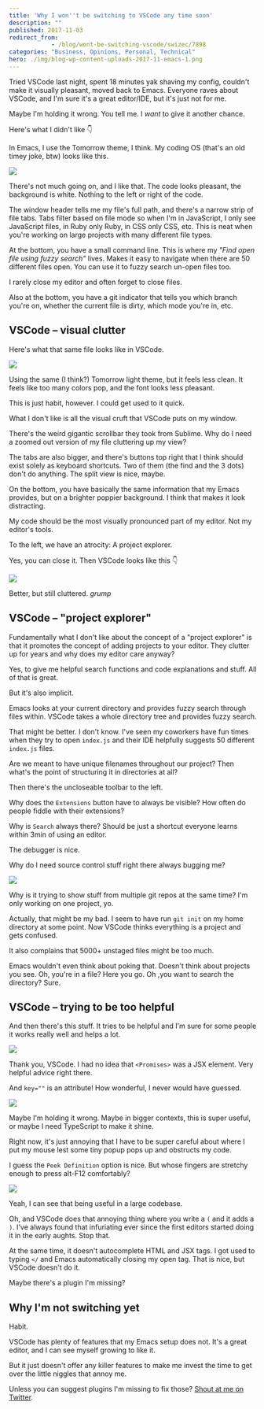 ```yaml
---
title: 'Why I won''t be switching to VSCode any time soon'
description: ""
published: 2017-11-03
redirect_from: 
            - /blog/wont-be-switching-vscode/swizec/7898
categories: "Business, Opinions, Personal, Technical"
hero: ./img/blog-wp-content-uploads-2017-11-emacs-1.png
---
```

Tried VSCode last night, spent 18 minutes yak shaving my config, couldn't make it visually pleasant, moved back to Emacs. Everyone raves about VSCode, and I'm sure it's a great editor/IDE, but it's just not for me.



Maybe I'm holding it wrong. You tell me. I _want_ to give it another chance.



Here's what I didn't like 👇



In Emacs, I use the Tomorrow theme, I think. My coding OS (that's an old timey joke, btw) looks like this.



![](./img/blog-wp-content-uploads-2017-11-emacs-1.png)



There's not much going on, and I like that. The code looks pleasant, the background is white. Nothing to the left or right of the code.



The window header tells me my file's full path, and there's a narrow strip of file tabs. Tabs filter based on file mode so when I'm in JavaScript, I only see JavaScript files, in Ruby only Ruby, in CSS only CSS, etc. This is neat when you're working on large projects with many different file types.



At the bottom, you have a small command line. This is where my _"Find open file using fuzzy search"_ lives. Makes it easy to navigate when there are 50 different files open. You can use it to fuzzy search un-open files too.



I rarely close my editor and often forget to close files.



Also at the bottom, you have a git indicator that tells you which branch you're on, whether the current file is dirty, which mode you're in, etc.



## VSCode – visual clutter



Here's what that same file looks like in VSCode.



![](./img/blog-wp-content-uploads-2017-11-vscode-1.png)



Using the same (I think?) Tomorrow light theme, but it feels less clean. It feels like too many colors pop, and the font looks less pleasant.



This is just habit, however. I could get used to it quick.



What I don't like is all the visual cruft that VSCode puts on my window.



There's the weird gigantic scrollbar they took from Sublime. Why do I need a zoomed out version of my file cluttering up my view?



The tabs are also bigger, and there's buttons top right that I think should exist solely as keyboard shortcuts. Two of them (the find and the 3 dots) don't do anything. The split view is nice, maybe.



On the bottom, you have basically the same information that my Emacs provides, but on a brighter poppier background. I think that makes it look distracting.



My code should be the most visually pronounced part of my editor. Not my editor's tools.



To the left, we have an atrocity: A project explorer.



Yes, you can close it. Then VSCode looks like this 👇



![](./img/blog-wp-content-uploads-2017-11-vscode-2.png)



Better, but still cluttered. _grump_



## VSCode – "project explorer"



Fundamentally what I don't like about the concept of a "project explorer" is that it promotes the concept of adding projects to your editor. They clutter up for years and why does my editor care anyway?



Yes, to give me helpful search functions and code explanations and stuff. All of that is great.



But it's also implicit.



Emacs looks at your current directory and provides fuzzy search through files within. VSCode takes a whole directory tree and provides fuzzy search.



That might be better. I don't know. I've seen my coworkers have fun times when they try to open `index.js` and their IDE helpfully suggests 50 different `index.js` files.



Are we meant to have unique filenames throughout our project? Then what's the point of structuring it in directories at all?



Then there's the uncloseable toolbar to the left.



Why does the `Extensions` button have to always be visible? How often do people fiddle with their extensions?



Why is `Search` always there? Should be just a shortcut everyone learns within 3min of using an editor.



The debugger is nice.



Why do I need source control stuff right there always bugging me?



![](./img/blog-wp-content-uploads-2017-11-vscode-3.png)



Why is it trying to show stuff from multiple git repos at the same time? I'm only working on one project, yo.



Actually, that might be my bad. I seem to have run `git init` on my home directory at some point. Now VSCode thinks everything is a project and gets confused.



It also complains that 5000+ unstaged files might be too much.



Emacs wouldn't even think about poking that. Doesn't think about projects you see. Oh, you're in a file? Here you go. Oh ,you want to search the directory? Sure.



## VSCode – trying to be too helpful



And then there's this stuff. It tries to be helpful and I'm sure for some people it works really well and helps a lot.



![](./img/blog-wp-content-uploads-2017-11-vscode-4.png)



Thank you, VSCode. I had no idea that `<Promises>` was a JSX element. Very helpful advice right there.



And `key=""` is an attribute! How wonderful, I never would have guessed.



![](./img/blog-wp-content-uploads-2017-11-vscode-5.png)



Maybe I'm holding it wrong. Maybe in bigger contexts, this is super useful, or maybe I need TypeScript to make it shine.



Right now, it's just annoying that I have to be super careful about where I put my mouse lest some tiny popup pops up and obstructs my code.



I guess the `Peek Definition` option is nice. But whose fingers are stretchy enough to press alt-F12 comfortably?



![](./img/blog-wp-content-uploads-2017-11-vscode-6.png)



Yeah, I can see that being useful in a large codebase.



Oh, and VSCode does that annoying thing where you write a `(` and it adds a `)`. I've always found that infuriating ever since the first editors started doing it in the early aughts. Stop that.



At the same time, it doesn't autocomplete HTML and JSX tags. I got used to typing `</` and Emacs automatically closing my open tag. That is nice, but VSCode doesn't do it.



Maybe there's a plugin I'm missing?



## Why I'm not switching yet



Habit.



VSCode has plenty of features that my Emacs setup does not. It's a great editor, and I can see myself growing to like it.



But it just doesn't offer any killer features to make me invest the time to get over the little niggles that annoy me.



Unless you can suggest plugins I'm missing to fix those? [Shout at me on Twitter](<http://twitter.com/home?status=.@swizec's%20VSCode%20opinion%20is%20dumb%20because:  https://swizec.com/blog/wont-be-switching-vscode/swizec/7898>).